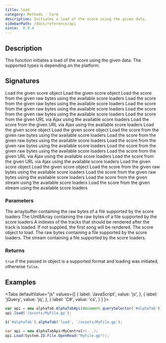 ```yaml
---
title: load
category: Methods - Core
description: Initiates a load of the score using the given data.
sidebarPath: /docs/reference/api
since:  0.9.4
---
```


<SinceBadge since="0.9.4" />


## Description
This function initiates a load of the score using the given data. The supported types is depending on the platform. 

## Signatures

<TypeTable>
    <TypeRow type="js" name="function load(score)">
        Load the given score object
    </TypeRow>
    <TypeRow type="js" name="function load(score, trackIndexes)">
        Load the given score object
    </TypeRow>
    <TypeRow type="js" name="function load(arrayBuffer)">
        Load the score from the given raw bytes using the available score loaders
    </TypeRow>
    <TypeRow type="js" name="function load(arrayBuffer, trackIndexes)">
        Load the score from the given raw bytes using the available score loaders
    </TypeRow>
    <TypeRow type="js" name="function load(uint8array)">
        Load the score from the given raw bytes using the available score loaders
    </TypeRow>
    <TypeRow type="js" name="function load(uint8array, trackIndexes)">
        Load the score from the given raw bytes using the available score loaders
    </TypeRow>
    <TypeRow type="js" name="function load(url)">
        Load the score from the given URL via Ajax using the available score loaders
    </TypeRow>
    <TypeRow type="js" name="function load(url, trackIndexes)">
        Load the score from the given URL via Ajax using the available score loaders
    </TypeRow>
    <TypeRow type="jquery" name="alphaTab('load', score)">
        Load the given score object
    </TypeRow>
    <TypeRow type="jquery" name="alphaTab('load', score, trackIndexes)">
        Load the given score object
    </TypeRow>
    <TypeRow type="jquery" name="alphaTab('load', arraybuffer)">
        Load the score from the given raw bytes using the available score loaders
    </TypeRow>
    <TypeRow type="jquery" name="alphaTab('load', arraybuffer, trackIndexes)">
        Load the score from the given raw bytes using the available score loaders
    </TypeRow>
    <TypeRow type="jquery" name="alphaTab('load', uint8array)">
        Load the score from the given raw bytes using the available score loaders
    </TypeRow>
    <TypeRow type="jquery" name="alphaTab('load', uint8array, trackIndexes)">
        Load the score from the given raw bytes using the available score loaders
    </TypeRow>
    <TypeRow type="jquery" name="alphaTab('load', url)">
        Load the score from the given URL via Ajax using the available score loaders
    </TypeRow>
    <TypeRow type="jquery" name="alphaTab('load', url, trackIndexes)">
        Load the score from the given URL via Ajax using the available score loaders
    </TypeRow>
    <TypeRow type="net" name="bool Load(Score score)">
        Load the given score object
    </TypeRow>
    <TypeRow type="net" name="bool Load(Score score, int[] trackIndexes)">
        Load the given score object
    </TypeRow>
    <TypeRow type="net" name="bool Load(byte[] raw)">
        Load the score from the given raw bytes using the available score loaders
    </TypeRow>
    <TypeRow type="net" name="bool Load(byte[] raw, int[] trackIndexes)">
        Load the score from the given raw bytes using the available score loaders
    </TypeRow>
    <TypeRow type="net" name="bool Load(Stream raw)">
        Load the score from the given stream using the available score loaders
    </TypeRow>
    <TypeRow type="net" name="bool Load(Stream raw, int[] trackIndexes)">
        Load the score from the given stream using the available score loaders
    </TypeRow>
</TypeTable>

### Parameters

<ParameterTable>
    <ParameterRow platform="js-jquery" name="arraybuffer" type="ArrayBuffer">
        The arraybuffer containing the raw bytes of a file supported by the score loaders
    </ParameterRow>
    <ParameterRow platform="js-jquery" name="uint8array" type="Uint8Array">
        The Uint8Array containing the raw bytes of a file supported by the score loaders
    </ParameterRow>
    <ParameterRow platform="all" name="trackIndexes" type="int[]">
        A indexes of the tracks that should be rendered after the track is loaded. If not supplied, the first song will be rendered.
    </ParameterRow>
    <ParameterRow platform="net" name="score" type="AlphaTab.Model.Score">
        The score object to load.
    </ParameterRow>
    <ParameterRow platform="net" name="raw" type="byte[]">
        The raw bytes containing a file supported by the score loaders.
    </ParameterRow>
    <ParameterRow platform="net" name="raw" type="System.IO.Stream">
        The stream containing a file supported by the score loaders.
    </ParameterRow>
</ParameterTable>

### Returns
`true` if the passed in object is a supported format and loading was initiated, otherwise `false`.

## Examples

<Tabs
  defaultValue="js"
  values={[
    { label: 'JavaScript', value: 'js', },
    { label: 'jQuery', value: 'jq', },
    { label: 'C#', value: 'cs', }
  ]
}>
<TabItem value="js">

```js
var api = new alphaTab.AlphaTabApi(document.querySelector('#alphaTab'));
api.load('/assets/MyFile.gp');
```

</TabItem>
<TabItem value="jq">

```js
$('#alphaTab').alphaTab('load', '/assets/MyFile.gp');
```

</TabItem>
<TabItem value="cs">

```csharp
var api = new AlphaTabApi<MyControl>(...);
api.Load(System.IO.File.OpenRead("MyFile.gp"));
```

</TabItem>
</Tabs>